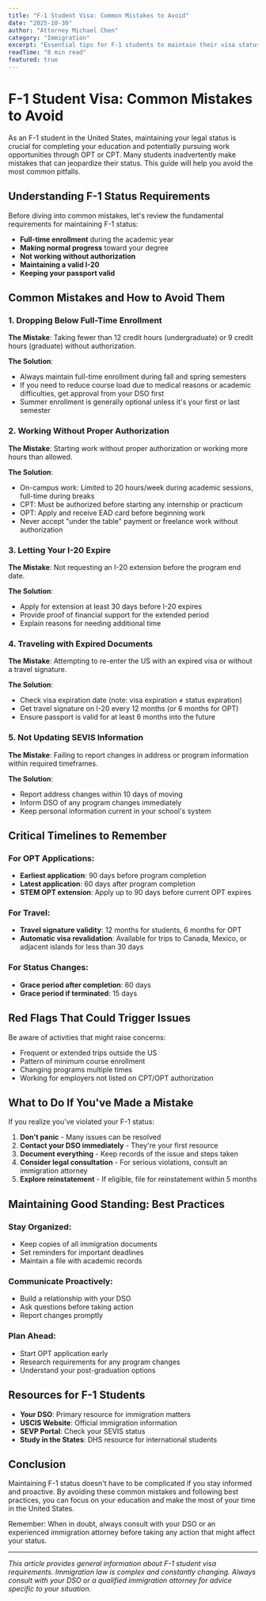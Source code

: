 ```yaml
---
title: "F-1 Student Visa: Common Mistakes to Avoid"
date: "2025-10-30"
author: "Attorney Michael Chen"
category: "Immigration"
excerpt: "Essential tips for F-1 students to maintain their visa status and avoid common pitfalls that could jeopardize their stay in the US."
readTime: "8 min read"
featured: true
---
```


# F-1 Student Visa: Common Mistakes to Avoid

As an F-1 student in the United States, maintaining your legal status is crucial for completing your education and potentially pursuing work opportunities through OPT or CPT. Many students inadvertently make mistakes that can jeopardize their status. This guide will help you avoid the most common pitfalls.

## Understanding F-1 Status Requirements

Before diving into common mistakes, let's review the fundamental requirements for maintaining F-1 status:

- **Full-time enrollment** during the academic year
- **Making normal progress** toward your degree
- **Not working without authorization**
- **Maintaining a valid I-20**
- **Keeping your passport valid**

## Common Mistakes and How to Avoid Them

### 1. **Dropping Below Full-Time Enrollment**

**The Mistake**: Taking fewer than 12 credit hours (undergraduate) or 9 credit hours (graduate) without authorization.

**The Solution**:
- Always maintain full-time enrollment during fall and spring semesters
- If you need to reduce course load due to medical reasons or academic difficulties, get approval from your DSO first
- Summer enrollment is generally optional unless it's your first or last semester

### 2. **Working Without Proper Authorization**

**The Mistake**: Starting work without proper authorization or working more hours than allowed.

**The Solution**:
- On-campus work: Limited to 20 hours/week during academic sessions, full-time during breaks
- CPT: Must be authorized before starting any internship or practicum
- OPT: Apply and receive EAD card before beginning work
- Never accept "under the table" payment or freelance work without authorization

### 3. **Letting Your I-20 Expire**

**The Mistake**: Not requesting an I-20 extension before the program end date.

**The Solution**:
- Apply for extension at least 30 days before I-20 expires
- Provide proof of financial support for the extended period
- Explain reasons for needing additional time

### 4. **Traveling with Expired Documents**

**The Mistake**: Attempting to re-enter the US with an expired visa or without a travel signature.

**The Solution**:
- Check visa expiration date (note: visa expiration ≠ status expiration)
- Get travel signature on I-20 every 12 months (or 6 months for OPT)
- Ensure passport is valid for at least 6 months into the future

### 5. **Not Updating SEVIS Information**

**The Mistake**: Failing to report changes in address or program information within required timeframes.

**The Solution**:
- Report address changes within 10 days of moving
- Inform DSO of any program changes immediately
- Keep personal information current in your school's system

## Critical Timelines to Remember

### For OPT Applications:
- **Earliest application**: 90 days before program completion
- **Latest application**: 60 days after program completion
- **STEM OPT extension**: Apply up to 90 days before current OPT expires

### For Travel:
- **Travel signature validity**: 12 months for students, 6 months for OPT
- **Automatic visa revalidation**: Available for trips to Canada, Mexico, or adjacent islands for less than 30 days

### For Status Changes:
- **Grace period after completion**: 60 days
- **Grace period if terminated**: 15 days

## Red Flags That Could Trigger Issues

Be aware of activities that might raise concerns:
- Frequent or extended trips outside the US
- Pattern of minimum course enrollment
- Changing programs multiple times
- Working for employers not listed on CPT/OPT authorization

## What to Do If You've Made a Mistake

If you realize you've violated your F-1 status:

1. **Don't panic** - Many issues can be resolved
2. **Contact your DSO immediately** - They're your first resource
3. **Document everything** - Keep records of the issue and steps taken
4. **Consider legal consultation** - For serious violations, consult an immigration attorney
5. **Explore reinstatement** - If eligible, file for reinstatement within 5 months

## Maintaining Good Standing: Best Practices

### Stay Organized:
- Keep copies of all immigration documents
- Set reminders for important deadlines
- Maintain a file with academic records

### Communicate Proactively:
- Build a relationship with your DSO
- Ask questions before taking action
- Report changes promptly

### Plan Ahead:
- Start OPT application early
- Research requirements for any program changes
- Understand your post-graduation options

## Resources for F-1 Students

- **Your DSO**: Primary resource for immigration matters
- **USCIS Website**: Official immigration information
- **SEVP Portal**: Check your SEVIS status
- **Study in the States**: DHS resource for international students

## Conclusion

Maintaining F-1 status doesn't have to be complicated if you stay informed and proactive. By avoiding these common mistakes and following best practices, you can focus on your education and make the most of your time in the United States.

Remember: When in doubt, always consult with your DSO or an experienced immigration attorney before taking any action that might affect your status.

---

*This article provides general information about F-1 student visa requirements. Immigration law is complex and constantly changing. Always consult with your DSO or a qualified immigration attorney for advice specific to your situation.*